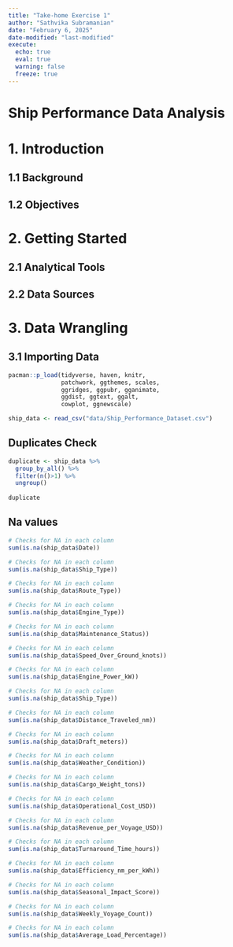 ```yaml
---
title: "Take-home Exercise 1"
author: "Sathvika Subramanian"
date: "February 6, 2025"
date-modified: "last-modified"
execute: 
  echo: true
  eval: true
  warning: false
  freeze: true
---
```


# Ship Performance Data Analysis

# 1. Introduction

## 1.1 Background

## 1.2 Objectives

# 2. Getting Started

## 2.1 Analytical Tools

## 2.2 Data Sources

# 3. Data Wrangling

## 3.1 Importing Data

```r
pacman::p_load(tidyverse, haven, knitr,
               patchwork, ggthemes, scales,
               ggridges, ggpubr, gganimate,
               ggdist, ggtext, ggalt,
               cowplot, ggnewscale)
```

```r
ship_data <- read_csv("data/Ship_Performance_Dataset.csv")
```

## Duplicates Check

```r
duplicate <- ship_data %>% 
  group_by_all() %>% 
  filter(n()>1) %>% 
  ungroup()
  
duplicate
```

## Na values

```r
# Checks for NA in each column
sum(is.na(ship_data$Date))
```

```r
# Checks for NA in each column
sum(is.na(ship_data$Ship_Type))
```

```r
# Checks for NA in each column
sum(is.na(ship_data$Route_Type))
```

```r
# Checks for NA in each column
sum(is.na(ship_data$Engine_Type))
```

```r
# Checks for NA in each column
sum(is.na(ship_data$Maintenance_Status))
```

```r
# Checks for NA in each column
sum(is.na(ship_data$Speed_Over_Ground_knots))
```

```r
# Checks for NA in each column
sum(is.na(ship_data$Engine_Power_kW))
```

```r
# Checks for NA in each column
sum(is.na(ship_data$Ship_Type))
```

```r
# Checks for NA in each column
sum(is.na(ship_data$Distance_Traveled_nm))
```

```r
# Checks for NA in each column
sum(is.na(ship_data$Draft_meters))
```

```r
# Checks for NA in each column
sum(is.na(ship_data$Weather_Condition))
```

```r
# Checks for NA in each column
sum(is.na(ship_data$Cargo_Weight_tons))
```

```r
# Checks for NA in each column
sum(is.na(ship_data$Operational_Cost_USD))
```

```r
# Checks for NA in each column
sum(is.na(ship_data$Revenue_per_Voyage_USD))
```

```r
# Checks for NA in each column
sum(is.na(ship_data$Turnaround_Time_hours))
```

```r
# Checks for NA in each column
sum(is.na(ship_data$Efficiency_nm_per_kWh))
```

```r
# Checks for NA in each column
sum(is.na(ship_data$Seasonal_Impact_Score))
```

```r
# Checks for NA in each column
sum(is.na(ship_data$Weekly_Voyage_Count))
```

```r
# Checks for NA in each column
sum(is.na(ship_data$Average_Load_Percentage))
```
